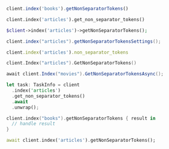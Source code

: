 <CodeGroup>

```javascript JS
client.index('books').getNonSeparatorTokens()
```

```python Python
client.index('articles').get_non_separator_tokens()
```

```php PHP
$client->index('articles')->getNonSeparatorTokens();
```

```java Java
client.index("articles").getNonSeparatorTokensSettings();
```

```ruby Ruby
client.index('articles').non_separator_tokens
```

```go Go
client.Index("articles").GetNonSeparatorTokens()
```

```csharp C#
await client.Index("movies").GetNonSeparatorTokensAsync();
```

```rust Rust
let task: TaskInfo = client
  .index('articles')
  .get_non_separator_tokens()
  .await
  .unwrap();
```

```swift Swift
client.index("books").getNonSeparatorTokens { result in
  // handle result
}
```

```dart Dart
await client.index('articles').getNonSeparatorTokens();
```
</CodeGroup>